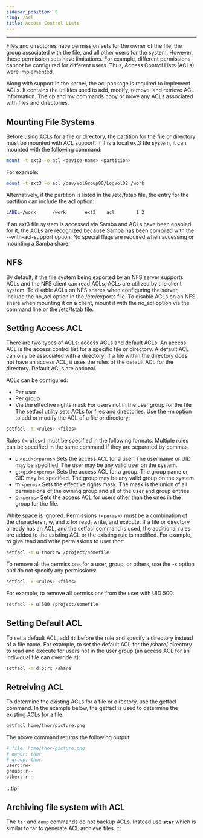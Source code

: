 ```yaml
---
sidebar_position: 6
slug: /acl
title: Access Control Lists
---
```


---

Files and directories have permission sets for the owner of the file, the group associated with the file, and all other users for the system. However, these permission sets have limitations. For example, different permissions cannot be configured for different users. Thus, Access Control Lists (ACLs) were implemented.

Along with support in the kernel, the acl package is required to implement ACLs. It contains the utilities used to add, modify, remove, and retrieve ACL information. The cp and mv commands copy or move any ACLs associated with files and directories.

## Mounting File Systems
Before using ACLs for a file or directory, the partition for the file or directory must be mounted with ACL support. If it is a local ext3 file system, it can mounted with the following command:
```bash
mount -t ext3 -o acl <device-name> <partition>
```
For example:
```bash
mount -t ext3 -o acl /dev/VolGroup00/LogVol02 /work
```
Alternatively, if the partition is listed in the /etc/fstab file, the entry for the partition can include the acl option:
```bash
LABEL=/work      /work       ext3    acl        1 2
```
If an ext3 file system is accessed via Samba and ACLs have been enabled for it, the ACLs are recognized because Samba has been compiled with the --with-acl-support option. No special flags are required when accessing or mounting a Samba share.

## NFS
By default, if the file system being exported by an NFS server supports ACLs and the NFS client can read ACLs, ACLs are utilized by the client system.
To disable ACLs on NFS shares when configuring the server, include the no_acl option in the /etc/exports file. To disable ACLs on an NFS share when mounting it on a client, mount it with the no_acl option via the command line or the /etc/fstab file.

## Setting Access ACL

There are two types of ACLs: access ACLs and default ACLs. An access ACL is the access control list for a specific file or directory. A default ACL can only be associated with a directory; if a file within the directory does not have an access ACL, it uses the rules of the default ACL for the directory. Default ACLs are optional.

ACLs can be configured:
- Per user
- Per group
- Via the effective rights mask
For users not in the user group for the file
The setfacl utility sets ACLs for files and directories. Use the -m option to add or modify the ACL of a file or directory:
```bash
setfacl -m <rules> <files>
```
Rules `(<rules>)` must be specified in the following formats. Multiple rules can be specified in the same command if they are separated by commas.
- u:`<uid>:<perms>`
    Sets the access ACL for a user. The user name or UID may be specified. The user may be any valid user on the system.
- g:`<gid>:<perms>`
    Sets the access ACL for a group. The group name or GID may be specified. The group may be any valid group on the system.
- m:`<perms>`
    Sets the effective rights mask. The mask is the union of all permissions of the owning group and all of the user and group entries.
- o:`<perms>`
    Sets the access ACL for users other than the ones in the group for the file.

White space is ignored. Permissions `(<perms>)` must be a combination of the characters r, w, and x for read, write, and execute.
If a file or directory already has an ACL, and the setfacl command is used, the additional rules are added to the existing ACL or the existing rule is modified.
For example, to give read and write permissions to user thor:
```bash
setfacl -m u:thor:rw /project/somefile
```
To remove all the permissions for a user, group, or others, use the -x option and do not specify any permissions:
```bash
setfacl -x <rules> <files>
```
For example, to remove all permissions from the user with UID 500:
```bash
setfacl -x u:500 /project/somefile
```

## Setting Default ACL
To set a default ACL, add `d:` before the rule and specify a directory instead of a file name.
For example, to set the default ACL for the /share/ directory to read and execute for users not in the user group (an access ACL for an individual file can override it):
```bash
setfacl -m d:o:rx /share
```

## Retreiving ACL
To determine the existing ACLs for a file or directory, use the getfacl command. In the example below, the getfacl is used to determine the existing ACLs for a file.
```bash
getfacl home/thor/picture.png
```
The above command returns the following output:
```bash
# file: home/thor/picture.png
# owner: thor
# group: thor
user::rw-
group::r--
other::r--
```

:::tip
## Archiving file system with ACL

The `tar` and `dump` commands do not backup ACLs. Instead use **`star`** which is similar to tar to generate ACL archieve files.
:::
